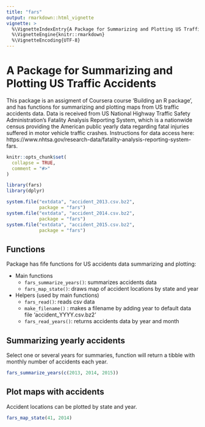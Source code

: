```yaml
---
title: "fars"
output: rmarkdown::html_vignette
vignette: >
  %\VignetteIndexEntry{A Package for Summarizing and Plotting US Traffic Accidents}
  %\VignetteEngine{knitr::rmarkdown}
  %\VignetteEncoding{UTF-8}
---
```

# A Package for Summarizing and Plotting US Traffic Accidents

This package is an assigment of Coursera course 'Building an R package', and has functions for summarizing and plotting maps from US traffic accidents data. Data is received from US National Highway Traffic Safety Administration's Fatality Analysis Reporting System, which is a nationwide census providing the American public yearly data regarding fatal injuries suffered in motor vehicle traffic crashes. Instructions for data access here:  https://www.nhtsa.gov/research-data/fatality-analysis-reporting-system-fars.

```r
knitr::opts_chunk$set(
  collapse = TRUE,
  comment = "#>"
)
```

```r
library(fars)
library(dplyr)

```

```r
system.file("extdata", "accident_2013.csv.bz2",
            package = "fars")
system.file("extdata", "accident_2014.csv.bz2",
            package = "fars")
system.file("extdata", "accident_2015.csv.bz2",
            package = "fars")

```


## Functions

Package has fife functions for US accidents data summarizing and plotting:

* Main functions
  * `fars_summarize_years()`: summarizes accidents data 
  * `fars_map_state()`: draws map of accident locations by state and year  

* Helpers (used by main functions)
  * `fars_read()`: reads csv data
  * `make_filename()` : makes a filename by adding year to default data file 'accident_YYYY.csv.bz2'
  * `fars_read_years()`: returns accidents data by year and month  

## Summarizing yearly accidents
Select one or several years for summaries, function will return a tibble with monthly number of accidents each year.


```r
fars_summarize_years(c(2013, 2014, 2015))
```


## Plot maps with accidents
Accident locations can be plotted by state and year.
```r
fars_map_state(41, 2014)
```
